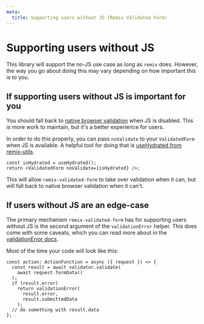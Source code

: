 ```yaml
---
meta:
  title: Supporting users without JS (Remix Validated Form)
---
```


# Supporting users without JS

This library will support the no-JS use case as long as `remix` does.
However, the way you go about doing this may vary depending on how important this is to you.

## If supporting users without JS is important for you

You should fall back to [native browser validation](https://developer.mozilla.org/en-US/docs/Learn/Forms/Form_validation)
when JS is disabled. This is more work to maintain, but it's a better experience for users.

In order to do this properly, you can pass `noValidate` to your `ValidatedForm` when JS is available.
A helpful tool for doing that is [useHydrated from remix-utils](https://github.com/sergiodxa/remix-utils#usehydrated).

```tsx
const isHydrated = useHydrated();
return <ValidatedForm noValidate={isHydrated} />;
```

This will allow `remix-validated-form` to take over validation when it can,
but will fall back to native browser validation when it can't.

## If users without JS are an edge-case

The primary mechanism `remix-validated-form` has for supporting users without JS is
the second argument of the `validationError` helper.
This does come with some caveats, which you can read more about in the [validationError docs](/validation-error).

Most of the time your code will look like this:

```tsx
const action: ActionFunction = async ({ request }) => {
  const result = await validator.validate(
    await request.formData()
  );
  if (result.error)
    return validationError(
      result.error,
      result.submittedData
    );
  // do something with result.data
};
```
